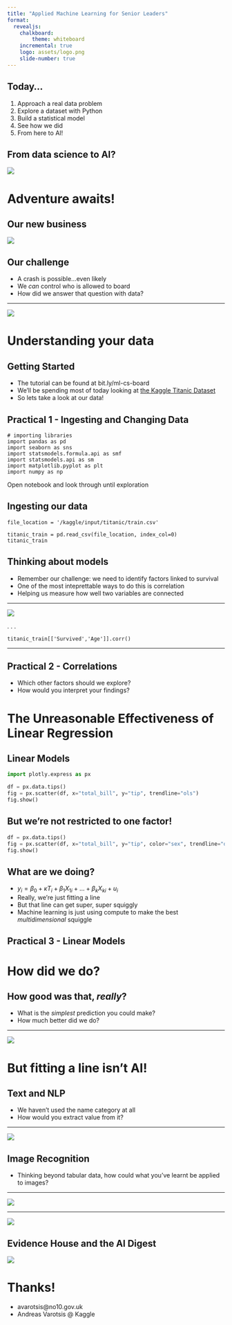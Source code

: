 ```yaml
---
title: "Applied Machine Learning for Senior Leaders"
format:
  revealjs:
    chalkboard:
        theme: whiteboard
    incremental: true  
    logo: assets/logo.png
    slide-number: true
---
```


## Today...

::: {.incremental}
1. Approach a real data problem
2. Explore a dataset with Python
3. Build a statistical model
4. See how we did
5. From here to AI!
:::

## From data science to AI?

![](assets/Data_Science_VD.png)

# Adventure awaits!
## Our new business

![](assets/icebreaker.png)

## Our challenge

- A crash is possible...even likely
- We *can* control who is allowed to board
- How did we answer that question with data?

---

![](assets/titanic-kaggle.png)

# Understanding your data
## Getting Started
- The tutorial can be found at bit.ly/ml-cs-board
- We'll be spending most of today looking at [the Kaggle Titanic Dataset](https://www.kaggle.com/competitions/titanic){preview-link="true"}
- So lets take a look at our data!

## Practical 1 - Ingesting and Changing Data
```.python
# importing libraries
import pandas as pd
import seaborn as sns
import statsmodels.formula.api as smf
import statsmodels.api as sm
import matplotlib.pyplot as plt
import numpy as np
```

::: {.notes}
Open notebook and look through until exploration
:::


## Ingesting our data
```.python
file_location = '/kaggle/input/titanic/train.csv'

titanic_train = pd.read_csv(file_location, index_col=0)
titanic_train
```

## Thinking about models
::: {.incremental}
- Remember our challenge: we need to identify factors linked to survival
- One of the most inteprettable ways to do this is correlation
- Helping us measure how well two variables are connected
:::

---

![](assets/correlation.svg)

. . .

```.python
titanic_train[['Survived','Age']].corr()
```

---

## Practical 2 - Correlations

- Which other factors should we explore?
- How would you interpret your findings?


# The Unreasonable Effectiveness of Linear Regression
## Linear Models
```python

import plotly.express as px

df = px.data.tips()
fig = px.scatter(df, x="total_bill", y="tip", trendline="ols")
fig.show()
```

## But we're not restricted to one factor!

```python
df = px.data.tips()
fig = px.scatter(df, x="total_bill", y="tip", color="sex", trendline="ols")
fig.show()
```

## What are we doing?
- $y_i = \beta_0 + \kappa T_i + \beta_1 X_{1i} + ... +\beta_k X_{ki} + u_i$
- Really, we're just fitting a line
- But that line can get super, super squiggly
- Machine learning is just using compute to make the best *multidimensional* squiggle

## Practical 3 - Linear Models

# How did we do?

## How good was that, *really*?

- What is the *simplest* prediction you could make?
- How much better did we do?

---

![](assets/accuracy_recall.png)


# But fitting a line isn't AI!

## Text and NLP 
- We haven't used the name category at all
- How would you extract value from it?

---

![](assets/tree4.jpeg)

## Image Recognition
- Thinking beyond tabular data, how could what you've learnt be applied to images?

---

![](assets/mnist-1.png)

---

![](assets/mnist-2.png)

## Evidence House and the AI Digest

![](assets/A2-Evidence-House-Logo-1-1.png)

# Thanks!
::: {.nonincremental}

- avarotsis@no10.gov.uk
- Andreas Varotsis @ Kaggle
:::
